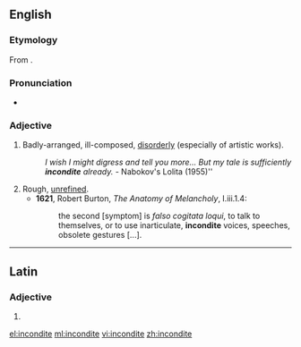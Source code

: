 ==English==

===Etymology===
From {{etyl|la|en}} {{term|inconditus|lang=la}}.

===Pronunciation===
* {{a|UK}} {{IPA|/ɪnˈkɒndɪt/}}

===Adjective===
{{head|en|adjective}}

# Badly-arranged, ill-composed, [[disorderly]] (especially of artistic works).
#: ''I wish I might digress and tell you more...  But my tale is sufficiently '''incondite''' already.''   - Nabokov's Lolita (1955)''
# Rough, [[unrefined]].
#* '''1621''', Robert Burton, ''The Anatomy of Melancholy'', I.iii.1.4:
#*: the second [symptom] is ''falso cogitata loqui'', to talk to themselves, or to use inarticulate, '''incondite''' voices, speeches, obsolete gestures [...].

----

==Latin==

===Adjective===
{{la-adj-form|incondite}}

# {{inflection of|inconditus|inconditus|voc|m|s|lang=la}}

[[el:incondite]]
[[ml:incondite]]
[[vi:incondite]]
[[zh:incondite]]